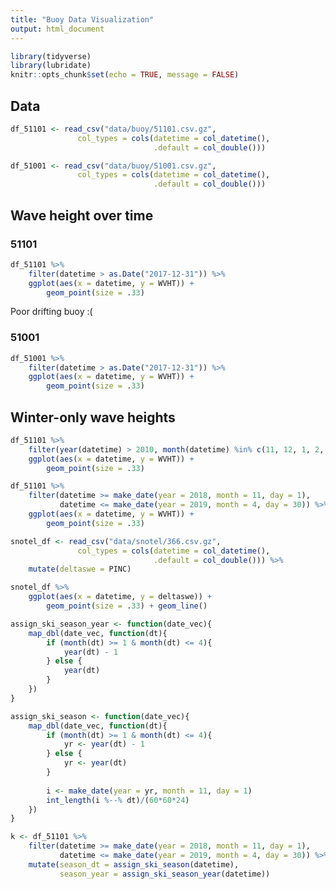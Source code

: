 ```yaml
---
title: "Buoy Data Visualization"
output: html_document
---
```


```r
library(tidyverse)
library(lubridate)
knitr::opts_chunk$set(echo = TRUE, message = FALSE)
```

## Data

```r
df_51101 <- read_csv("data/buoy/51101.csv.gz",
               col_types = cols(datetime = col_datetime(),
                                .default = col_double()))

df_51001 <- read_csv("data/buoy/51001.csv.gz",
               col_types = cols(datetime = col_datetime(),
                                .default = col_double()))
```

## Wave height over time

### 51101
```r
df_51101 %>%
    filter(datetime > as.Date("2017-12-31")) %>%
    ggplot(aes(x = datetime, y = WVHT)) +
        geom_point(size = .33)
```
Poor drifting buoy :(

### 51001
```r
df_51001 %>%
    filter(datetime > as.Date("2017-12-31")) %>%
    ggplot(aes(x = datetime, y = WVHT)) +
        geom_point(size = .33)
```


## Winter-only wave heights
```r
df_51101 %>%
    filter(year(datetime) > 2010, month(datetime) %in% c(11, 12, 1, 2, 3, 4)) %>%
    ggplot(aes(x = datetime, y = WVHT)) +
        geom_point(size = .33)
```
```r
df_51101 %>%
    filter(datetime >= make_date(year = 2018, month = 11, day = 1),
           datetime <= make_date(year = 2019, month = 4, day = 30)) %>%
    ggplot(aes(x = datetime, y = WVHT)) +
        geom_point(size = .33)
```
```r
snotel_df <- read_csv("data/snotel/366.csv.gz",
               col_types = cols(datetime = col_datetime(),
                                .default = col_double())) %>%
    mutate(deltaswe = PINC)

snotel_df %>%
    ggplot(aes(x = datetime, y = deltaswe)) +
        geom_point(size = .33) + geom_line()

```


```r
assign_ski_season_year <- function(date_vec){
    map_dbl(date_vec, function(dt){
        if (month(dt) >= 1 & month(dt) <= 4){
            year(dt) - 1
        } else {
            year(dt)
        }
    })
}

assign_ski_season <- function(date_vec){
    map_dbl(date_vec, function(dt){
        if (month(dt) >= 1 & month(dt) <= 4){
            yr <- year(dt) - 1
        } else {
            yr <- year(dt)
        }
        
        i <- make_date(year = yr, month = 11, day = 1)
        int_length(i %--% dt)/(60*60*24)
    })
}

k <- df_51101 %>%
    filter(datetime >= make_date(year = 2018, month = 11, day = 1),
           datetime <= make_date(year = 2019, month = 4, day = 30)) %>%
    mutate(season_dt = assign_ski_season(datetime),
           season_year = assign_ski_season_year(datetime))
```
